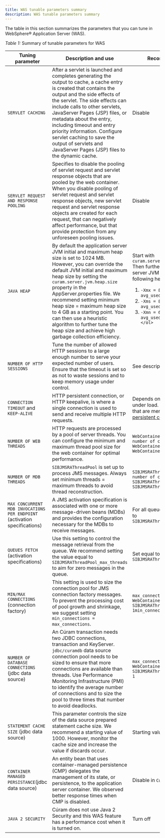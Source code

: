 ```yaml
---
title: WAS tunable parameters summary
description: WAS tunable parameters summary
---
```


The table in this section summarizes the parameters that you can tune in WebSphere® Application Server (WAS).
<Caption>

*Table 1:* Summary of tunable parameters for WAS

</Caption>

|Tuning parameter|Description and use|Recommended value|
|----------------|-------------------|-----------------|
|`SERVLET CACHING`|After a servlet is launched and completes generating the output to cache, a cache entry is created that contains the output and the side effects of the servlet. The side effects can include calls to other servlets, JavaServer Pages (JSP) files, or metadata about the entry, including timeout and entry priority information. Configure servlet caching to save the output of servlets and JavaServer Pages (JSP) files to the dynamic cache.|Disable|
|`SERVLET REQUEST AND RESPONSE POOLING`|Specifies to disable the pooling of servlet request and servlet response objects that are pooled by the web container. When you disable pooling of servlet request and servlet response objects, new servlet request and servlet response objects are created for each request, that can negatively affect performance, but that provide protection from any unforeseen pooling issues.|Disable|
|`JAVA HEAP`|By default the application server JVM initial and maximum heap size is set to 1024 MB. However, you can override the default JVM initial and maximum heap size by setting the `curam.server.jvm.heap.size` property in the AppServer.properties file. We recommend setting minimum heap size = maximum heap size to 4 GB as a starting point. You can then use a heuristic algorithm to further tune the heap size and achieve high garbage collection efficiency.|Start with `curam.server.jvm.heap.size=4096` Then further tune the application server JVM heap size by using the following heuristic:  <ol><li> `-Xmx = 8 * avg_used_after_global` </li> <li>`-Xms = 8 * avg_used_after_global`</li> <li>`-Xmn = 6 * avg_used_after_global</li></ol>` </li> </ol> |
|`NUMBER OF HTTP SESSIONS`|Tune the number of allowed HTTP sessions to a large enough number to serve your expected number of users. Ensure that the timeout is set so as not to waste sessions and to keep memory usage under control.|See description.|
|`CONNECTION TIMEOUT` and `KEEP-ALIVE`|HTTP persistent connection, or HTTP keepalive, is where a single connection is used to send and receive multiple HTTP requests.|Depends on system behavior under load. Disable if the issues that are mentioned in [Configuring persistent connections](../tunehttp/persistent-connections.mdx) occur.|
|`NUMBER OF WEB THREADS`|HTTP requests are processed by a pool of server threads. You can configure the minimum and maximum thread pool size for the web container for optimal performance.|`WebContainer_max_threads = number of cores` `WebContainer_min_threads = WebContainer_max_threads`|
|`NUMBER OF MDB THREADS`|`SIBJMSRAThreadPool` is set up to process JMS messages. Always set minimum threads = maximum threads to avoid thread reconstruction.|`SIBJMSRAThreadPool_max_threads = number of cores` `SIBJMSRAThreadPool_min_threads = SIBJMSRAThreadPool_max_threads`|
|`MAX CONCURRENT MDB INVOCATIONS PER ENDPOINT` (activation specifications)|A JMS activation specification is associated with one or more message-driven beans (MDBs) and provides the configuration necessary for the MDBs to receive messages.|For all queues set the value equal to `SIBJMSRAThreadPool_max_threads`|
|`QUEUES FETCH` (activation specifications)|Use this setting to control the message retrieval from the queue. We recommend setting the value equal to `SIBJMSRAThreadPool_max_threads` to aim for zero messages in the queue.|Set equal to `SIBJMSRAThreadPool_max_threads`|
|`MIN/MAX CONNECTIONS` (connection factory)|This setting is used to size the connection pool for JMS connection factory messages. To prevent the processing cost of pool growth and shrinkage, we suggest setting `min_connections = max_connections`.|`max_connections = WebContainer_max_threads + SIBJMSRAThreadPool_max_threads + 1min_connections=max_connections`|
|`NUMBER OF DATABASE CONNECTIONS` (jdbc data source)|An Cúram transaction needs two JDBC connections, transaction and KeyServer. `jdbc/curamdb` data source connection pool needs to be sized to ensure that more connections are available than threads. Use Performance Monitoring Infrastructure (PMI) to identify the average number of connections and to size the pool to three times that number to avoid deadlocks.|`max_connections = WebContainer_max_threads + SIBJMSRAThreadPool_max_threads + 1`|
|`STATEMENT CACHE SIZE` (jdbc data source)|This parameter controls the size of the data source prepared statement cache size. We recommend a starting value of 1000. However, monitor the cache size and increase the value if discards occur.|Starting value 1000|
|`CONTAINER MANAGED PERSISTANCE`(jdbc data source)|An entity bean that uses container-managed persistence (CMP) delegates the management of its state, or persistence, to the application server container. We observed better response times when CMP is disabled.|Disable in `Curamdb` and `curamsibdb`|
|`JAVA 2 SECURITY`|Cúram does not use Java 2 Security and this WAS feature has a performance cost when it is turned on.|Turn off|
